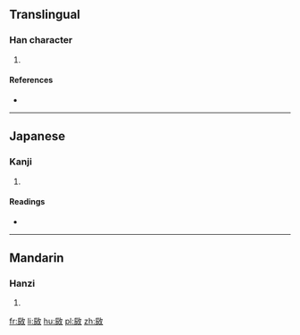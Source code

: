 ==Translingual==

===Han character===
{{Han char|rn=66|rad=攴|as=07|sn=11|four=|canj=一女人大 (MVOK)|ids=⿰[[辰]][[攵]]}}

# {{defn|Han|sort=攴07}}

====References====
* {{Han ref|kx=0471.060|dkj=13218|dj=0823.060|hdz=21461.020|uh=6550|ud=25936}}

----

==Japanese==

===Kanji===
{{ja-kanji|grade=|rs=攴07}}

# {{defn|lang=ja|sort=攴07}}

====Readings====
* {{ja-readings|on=[[しん]] (shin), [[じん]] (jin)|kun=[[よろこんでうごくさま]] (yorokondeugokusama)}}

----

==Mandarin==

===Hanzi===
{{cmn-hanzi|pin=[[chén]] ([[chen2]])|wg=ch'en<sup>2</sup>}}

# {{defn|lang=cmn|sort=攴07}}

[[fr:敐]]
[[li:敐]]
[[hu:敐]]
[[pl:敐]]
[[zh:敐]]